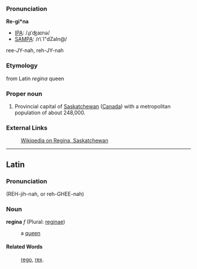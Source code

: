 ===Pronunciation===

'''Re-gi*na'''
*[[IPA]]: /ɻɪˈʤaɪnə/
*[[SAMPA]]: /r\`I"dZaIn@/
ree-JY-nah, reh-JY-nah

===Etymology===

from Latin ''regina'' queen

===Proper noun===
#Provincial capital of [[Saskatchewan]] ([[Canada]]) with a metropolitan population of about 248,000.

===External Links===

:[[wikipedia:en:Regina, Saskatchewan|Wikipedia on Regina, Saskatchewan]]
----
==Latin==
===Pronunciation===

(REH-jih-nah, or reh-GHEE-nah)
===Noun===
'''regina''' ''f'' (Plural: [[reginae]])

: a [[queen]]

====Related Words====
: [[rego]], [[rex]].